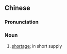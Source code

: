 {{also|紧缺}}
==Chinese==
{{zh-forms|s=紧缺}}

===Pronunciation===
{{zh-pron
|m=jǐnquē
|cat=n
}}

===Noun===
{{zh-noun}}

# [[shortage]]; in short supply